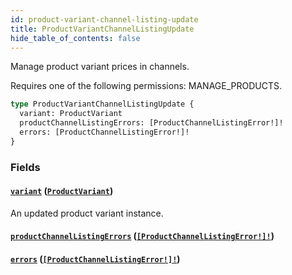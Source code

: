 ```yaml
---
id: product-variant-channel-listing-update
title: ProductVariantChannelListingUpdate
hide_table_of_contents: false
---
```


Manage product variant prices in channels.

Requires one of the following permissions: MANAGE_PRODUCTS.

```graphql
type ProductVariantChannelListingUpdate {
  variant: ProductVariant
  productChannelListingErrors: [ProductChannelListingError!]!
  errors: [ProductChannelListingError!]!
}
```

### Fields

#### [`variant`](#) ([`ProductVariant`](../../../developer/api-reference/objects/product-variant))

An updated product variant instance.

#### [`productChannelListingErrors`](#) ([`[ProductChannelListingError!]!`](../../../developer/api-reference/objects/product-channel-listing-error))

#### [`errors`](#) ([`[ProductChannelListingError!]!`](../../../developer/api-reference/objects/product-channel-listing-error))
